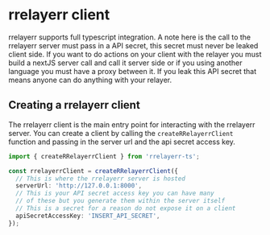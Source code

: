 # rrelayerr client

rrelayerr supports full typescript integration. A note here is the call to the rrelayerr server must pass in a API secret, this secret must never be leaked client side. If you want to do actions on your client with the relayer
you must build a nextJS server call and call it server side or if you using another language you must have a proxy between it. If you leak this API secret that means anyone can do anything with your relayer.

## Creating a rrelayerr client

The rrelayerr client is the main entry point for interacting with the rrelayerr server. You can create a client by calling the `createRRelayerrClient` function and passing in the server url and the api secret access key.

```ts
import { createRRelayerrClient } from 'rrelayerr-ts';

const rrelayerrClient = createRRelayerrClient({
  // This is where the rrelayerr server is hosted
  serverUrl: 'http://127.0.0.1:8000',
  // This is your API secret access key you can have many
  // of these but you generate them within the server itself
  // This is a secret for a reason do not expose it on a client
  apiSecretAccessKey: 'INSERT_API_SECRET',
});
```
